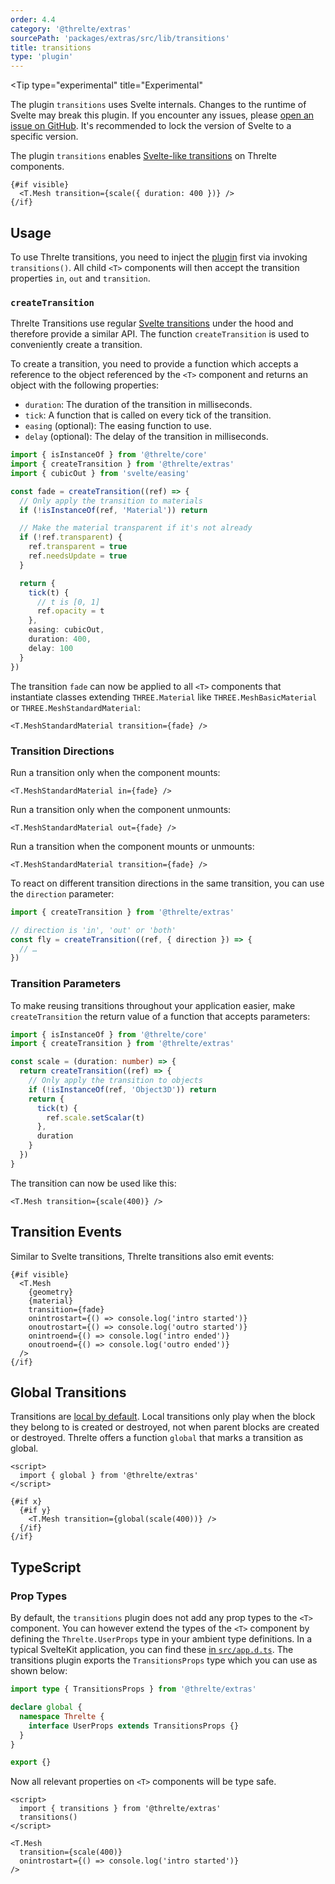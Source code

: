 ```yaml
---
order: 4.4
category: '@threlte/extras'
sourcePath: 'packages/extras/src/lib/transitions'
title: transitions
type: 'plugin'
---
```


<Tip
  type="experimental"
  title="Experimental"
>
  The plugin `transitions` uses Svelte internals. Changes to the runtime of Svelte may break this
  plugin. If you encounter any issues, please [open an issue on
  GitHub](https://github.com/threlte/threlte/issues). It's recommended to lock the version of Svelte
  to a specific version.
</Tip>

The plugin `transitions` enables [Svelte-like
transitions](https://svelte.dev/docs/svelte/transition)
on Threlte components.

```svelte
{#if visible}
  <T.Mesh transition={scale({ duration: 400 })} />
{/if}
```

<Example
  path="extras/transitions"
  showFile="Scene.svelte"
/>

## Usage

To use Threlte transitions, you need to inject the
[plugin](/reference/core/plugins) first via invoking `transitions()`. All
child `<T>` components will then accept the transition properties `in`, `out` and
`transition`.

### `createTransition`

Threlte Transitions use regular [Svelte
transitions](https://svelte.dev/docs/svelte/transition) under the hood and
therefore provide a similar API. The function `createTransition` is used to
conveniently create a transition.

To create a transition, you need to provide a function which accepts a reference
to the object referenced by the `<T>` component and returns an object with the
following properties:

- `duration`: The duration of the transition in milliseconds.
- `tick`: A function that is called on every tick of the transition.
- `easing` (optional): The easing function to use.
- `delay` (optional): The delay of the transition in milliseconds.

```ts
import { isInstanceOf } from '@threlte/core'
import { createTransition } from '@threlte/extras'
import { cubicOut } from 'svelte/easing'

const fade = createTransition((ref) => {
  // Only apply the transition to materials
  if (!isInstanceOf(ref, 'Material')) return

  // Make the material transparent if it's not already
  if (!ref.transparent) {
    ref.transparent = true
    ref.needsUpdate = true
  }

  return {
    tick(t) {
      // t is [0, 1]
      ref.opacity = t
    },
    easing: cubicOut,
    duration: 400,
    delay: 100
  }
})
```

The transition `fade` can now be applied to all `<T>` components that
instantiate classes extending `THREE.Material` like `THREE.MeshBasicMaterial` or
`THREE.MeshStandardMaterial`:

```svelte
<T.MeshStandardMaterial transition={fade} />
```

### Transition Directions

Run a transition only when the component mounts:

```svelte
<T.MeshStandardMaterial in={fade} />
```

Run a transition only when the component unmounts:

```svelte
<T.MeshStandardMaterial out={fade} />
```

Run a transition when the component mounts or unmounts:

```svelte
<T.MeshStandardMaterial transition={fade} />
```

To react on different transition directions in the same transition, you can use
the `direction` parameter:

```ts
import { createTransition } from '@threlte/extras'

// direction is 'in', 'out' or 'both'
const fly = createTransition((ref, { direction }) => {
  // …
})
```

### Transition Parameters

To make reusing transitions throughout your application easier, make
`createTransition` the return value of a function that accepts parameters:

```ts
import { isInstanceOf } from '@threlte/core'
import { createTransition } from '@threlte/extras'

const scale = (duration: number) => {
  return createTransition((ref) => {
    // Only apply the transition to objects
    if (!isInstanceOf(ref, 'Object3D')) return
    return {
      tick(t) {
        ref.scale.setScalar(t)
      },
      duration
    }
  })
}
```

The transition can now be used like this:

```svelte
<T.Mesh transition={scale(400)} />
```

## Transition Events

Similar to Svelte transitions, Threlte transitions also emit events:

```svelte
{#if visible}
  <T.Mesh
    {geometry}
    {material}
    transition={fade}
    onintrostart={() => console.log('intro started')}
    onoutrostart={() => console.log('outro started')}
    onintroend={() => console.log('intro ended')}
    onoutroend={() => console.log('outro ended')}
  />
{/if}
```

## Global Transitions

Transitions are [local by
default](https://svelte.dev/docs/svelte/transition#Local-vs-global). Local
transitions only play when the block they belong to is created or destroyed, not
when parent blocks are created or destroyed. Threlte offers a function `global`
that marks a transition as global.

```svelte
<script>
  import { global } from '@threlte/extras'
</script>

{#if x}
  {#if y}
    <T.Mesh transition={global(scale(400))} />
  {/if}
{/if}
```

## TypeScript

### Prop Types

By default, the `transitions` plugin does not add any prop types to the `<T>`
component. You can however extend the types of the `<T>` component by defining
the `Threlte.UserProps` type in your ambient type definitions. In a typical
SvelteKit application, you can find these [in
`src/app.d.ts`](https://svelte.dev/docs/kit/types#app.d.ts). The transitions
plugin exports the `TransitionsProps` type which you can use as shown below:

```ts title="src/app.d.ts" {1}+ {4-6}+
import type { TransitionsProps } from '@threlte/extras'

declare global {
  namespace Threlte {
    interface UserProps extends TransitionsProps {}
  }
}

export {}
```

Now all relevant properties on `<T>` components will be type safe.

```svelte title="Scene.svelte"
<script>
  import { transitions } from '@threlte/extras'
  transitions()
</script>

<T.Mesh
  transition={scale(400)}
  onintrostart={() => console.log('intro started')}
/>
```

